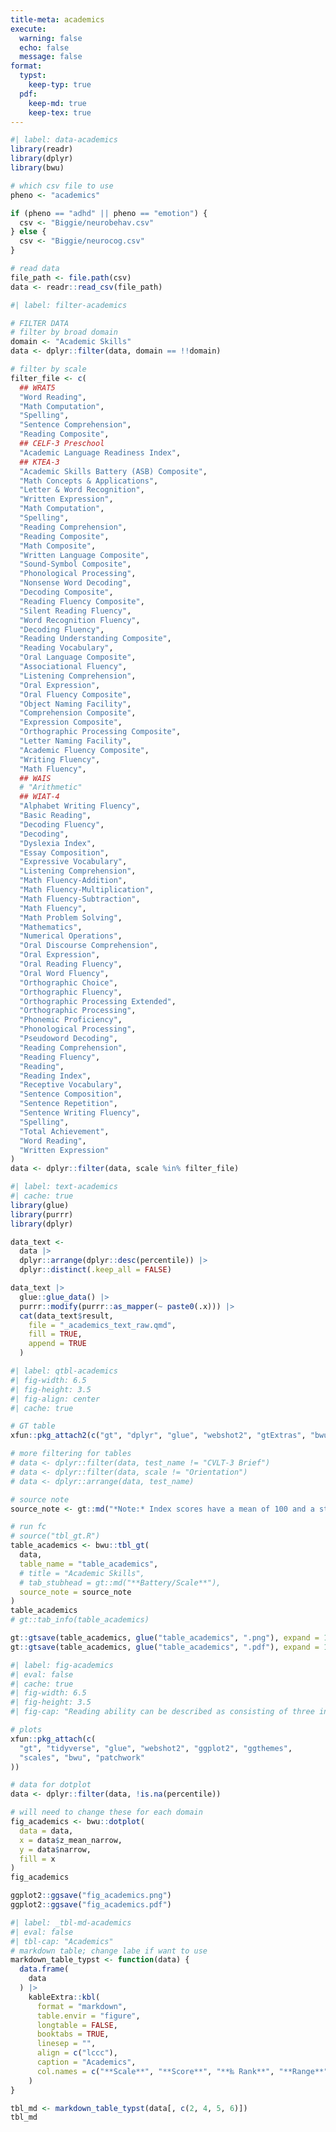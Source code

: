 ```yaml
---
title-meta: academics
execute:
  warning: false
  echo: false
  message: false
format:
  typst:
    keep-typ: true
  pdf:
    keep-md: true
    keep-tex: true
---
```


<!-- ### Academic Skills -->

```r
#| label: data-academics
library(readr)
library(dplyr)
library(bwu)

# which csv file to use
pheno <- "academics"

if (pheno == "adhd" || pheno == "emotion") {
  csv <- "Biggie/neurobehav.csv"
} else {
  csv <- "Biggie/neurocog.csv"
}

# read data
file_path <- file.path(csv)
data <- readr::read_csv(file_path)
```

```r
#| label: filter-academics

# FILTER DATA
# filter by broad domain
domain <- "Academic Skills"
data <- dplyr::filter(data, domain == !!domain)

# filter by scale
filter_file <- c(
  ## WRAT5
  "Word Reading",
  "Math Computation",
  "Spelling",
  "Sentence Comprehension",
  "Reading Composite",
  ## CELF-3 Preschool
  "Academic Language Readiness Index",
  ## KTEA-3
  "Academic Skills Battery (ASB) Composite",
  "Math Concepts & Applications",
  "Letter & Word Recognition",
  "Written Expression",
  "Math Computation",
  "Spelling",
  "Reading Comprehension",
  "Reading Composite",
  "Math Composite",
  "Written Language Composite",
  "Sound-Symbol Composite",
  "Phonological Processing",
  "Nonsense Word Decoding",
  "Decoding Composite",
  "Reading Fluency Composite",
  "Silent Reading Fluency",
  "Word Recognition Fluency",
  "Decoding Fluency",
  "Reading Understanding Composite",
  "Reading Vocabulary",
  "Oral Language Composite",
  "Associational Fluency",
  "Listening Comprehension",
  "Oral Expression",
  "Oral Fluency Composite",
  "Object Naming Facility",
  "Comprehension Composite",
  "Expression Composite",
  "Orthographic Processing Composite",
  "Letter Naming Facility",
  "Academic Fluency Composite",
  "Writing Fluency",
  "Math Fluency",
  ## WAIS
  # "Arithmetic"
  ## WIAT-4
  "Alphabet Writing Fluency",
  "Basic Reading",
  "Decoding Fluency",
  "Decoding",
  "Dyslexia Index",
  "Essay Composition",
  "Expressive Vocabulary",
  "Listening Comprehension",
  "Math Fluency-Addition",
  "Math Fluency-Multiplication",
  "Math Fluency-Subtraction",
  "Math Fluency",
  "Math Problem Solving",
  "Mathematics",
  "Numerical Operations",
  "Oral Discourse Comprehension",
  "Oral Expression",
  "Oral Reading Fluency",
  "Oral Word Fluency",
  "Orthographic Choice",
  "Orthographic Fluency",
  "Orthographic Processing Extended",
  "Orthographic Processing",
  "Phonemic Proficiency",
  "Phonological Processing",
  "Pseudoword Decoding",
  "Reading Comprehension",
  "Reading Fluency",
  "Reading",
  "Reading Index",
  "Receptive Vocabulary",
  "Sentence Composition",
  "Sentence Repetition",
  "Sentence Writing Fluency",
  "Spelling",
  "Total Achievement",
  "Word Reading",
  "Written Expression"
)
data <- dplyr::filter(data, scale %in% filter_file)
```

```r
#| label: text-academics
#| cache: true
library(glue)
library(purrr)
library(dplyr)

data_text <-
  data |>
  dplyr::arrange(dplyr::desc(percentile)) |>
  dplyr::distinct(.keep_all = FALSE)

data_text |>
  glue::glue_data() |>
  purrr::modify(purrr::as_mapper(~ paste0(.x))) |>
  cat(data_text$result,
    file = "_academics_text_raw.qmd",
    fill = TRUE,
    append = TRUE
  )
```

```r
#| label: qtbl-academics
#| fig-width: 6.5
#| fig-height: 3.5
#| fig-align: center
#| cache: true

# GT table
xfun::pkg_attach2(c("gt", "dplyr", "glue", "webshot2", "gtExtras", "bwu"))

# more filtering for tables
# data <- dplyr::filter(data, test_name != "CVLT-3 Brief")
# data <- dplyr::filter(data, scale != "Orientation")
# data <- dplyr::arrange(data, test_name)

# source note
source_note <- gt::md("*Note:* Index scores have a mean of 100 and a standard deviation of 15.")

# run fc
# source("tbl_gt.R")
table_academics <- bwu::tbl_gt(
  data,
  table_name = "table_academics",
  # title = "Academic Skills",
  # tab_stubhead = gt::md("**Battery/Scale**"),
  source_note = source_note
)
table_academics
# gt::tab_info(table_academics)

gt::gtsave(table_academics, glue("table_academics", ".png"), expand = 10)
gt::gtsave(table_academics, glue("table_academics", ".pdf"), expand = 10)
```

```{=typst}
<qtbl-academics>
#figure([#image("table_academics.png", width: 70%)],
  caption: [
    Academic/reading test scores
  ],
  kind: "qtbl",
  supplement: [Table],
)
```

```r
#| label: fig-academics
#| eval: false
#| cache: true
#| fig-width: 6.5
#| fig-height: 3.5
#| fig-cap: "Reading ability can be described as consisting of three interrelated abilities: *decoding* (the ability to recognize and pronounce written words presented without context), *comprehension* (the ability not only to understand the facts presented in the text but also the ability to figure out things in the text that are not directly stated), and *fluency* (the ability to decode and understand simple written information in a rapid and fluent manner)."

# plots
xfun::pkg_attach(c(
  "gt", "tidyverse", "glue", "webshot2", "ggplot2", "ggthemes",
  "scales", "bwu", "patchwork"
))

# data for dotplot
data <- dplyr::filter(data, !is.na(percentile))

# will need to change these for each domain
fig_academics <- bwu::dotplot(
  data = data,
  x = data$z_mean_narrow,
  y = data$narrow,
  fill = x
)
fig_academics

ggplot2::ggsave("fig_academics.png")
ggplot2::ggsave("fig_academics.pdf")

```

```r
#| label: _tbl-md-academics
#| eval: false
#| tbl-cap: "Academics"
# markdown table; change labe if want to use
markdown_table_typst <- function(data) {
  data.frame(
    data
  ) |>
    kableExtra::kbl(
      format = "markdown",
      table.envir = "figure",
      longtable = FALSE,
      booktabs = TRUE,
      linesep = "",
      align = c("lccc"),
      caption = "Academics",
      col.names = c("**Scale**", "**Score**", "**‰ Rank**", "**Range**")
    )
}

tbl_md <- markdown_table_typst(data[, c(2, 4, 5, 6)])
tbl_md
```
